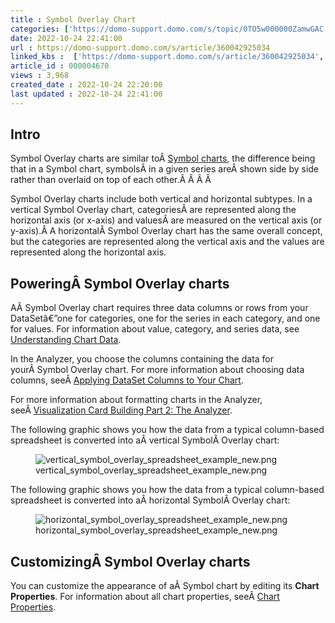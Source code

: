 ```yaml
---
title : Symbol Overlay Chart
categories: ['https://domo-support.domo.com/s/topic/0TO5w000000ZamwGAC']
date: 2022-10-24 22:41:00
url : https://domo-support.domo.com/s/article/360042925034
linked_kbs :  ['https://domo-support.domo.com/s/article/360042925034', 'https://domo-support.domo.com/s/article/360042925494', 'https://domo-support.domo.com/s/knowledge-base', 'https://domo-support.domo.com/s/article/360043428713', 'https://domo-support.domo.com/s/article/360043429553', 'https://domo-support.domo.com/s/article/360043429953', 'https://domo-support.domo.com/s/article/360043428693', 'https://domo-support.domo.com/s/article/360043429933', 'https://domo-support.domo.com/s/article/360043429693', 'https://domo-support.domo.com/s/topic/0TO5w000000ZamwGAC', 'https://domo-support.domo.com/s/article/360043429913']
article_id : 000004670
views : 3,968
created_date : 2022-10-24 22:20:00
last updated : 2022-10-24 22:41:00
---
```




Intro
-----


Symbol Overlay charts are similar toÂ [Symbol charts](..\symbol_chart\index.html "Stacked Bar Graph"), the difference being that in a Symbol chart, symbolsÂ in a given series areÂ shown side by side rather than overlaid on top of each other.Â Â Â Â 


Symbol Overlay charts include both vertical and horizontal subtypes. In a vertical Symbol Overlay chart, categoriesÂ are represented along the horizontal axis (or x-axis) and valuesÂ are measured on the vertical axis (or y-axis).Â A horizontalÂ Symbol Overlay chart has the same overall concept, but the categories are represented along the vertical axis and the values are represented along the horizontal axis.


PoweringÂ Symbol Overlay charts
-------------------------------


AÂ Symbol Overlay chart requires three data columns or rows from your DataSetâ€”one for categories, one for the series in each category, and one for values. For information about value, category, and series data, see [Understanding Chart Data](..\understanding_chart_data\index.html "Understanding Chart Data").


In the Analyzer, you choose the columns containing the data for yourÂ Symbol Overlay chart. For more information about choosing data columns, seeÂ [Applying DataSet Columns to Your Chart](..\applying_dataset_columns_to_your_chart\index.html "Applying DataSet Columns to Your Chart").


For more information about formatting charts in the Analyzer, seeÂ [Visualization Card Building Part 2: The Analyzer](..\..\category\analyzer\index.html "KPI Card Building Part 2: The Card Builder").


The following graphic shows you how the data from a typical column-based spreadsheet is converted into aÂ vertical SymbolÂ Overlay chart:


![vertical_symbol_overlay_spreadsheet_example_new.png](vertical_symbol_overlay_spreadsheet_example_new.png)


The following graphic shows you how the data from a typical column-based spreadsheet is converted into aÂ horizontal SymbolÂ Overlay chart:


![horizontal_symbol_overlay_spreadsheet_example_new.png](horizontal_symbol_overlay_spreadsheet_example_new.png)


CustomizingÂ Symbol Overlay charts
----------------------------------


You can customize the appearance of aÂ Symbol chart by editing its **Chart Properties**. For information about all chart properties, seeÂ [Chart Properties](..\..\category\chart_properties\index.html "Chart Properties").